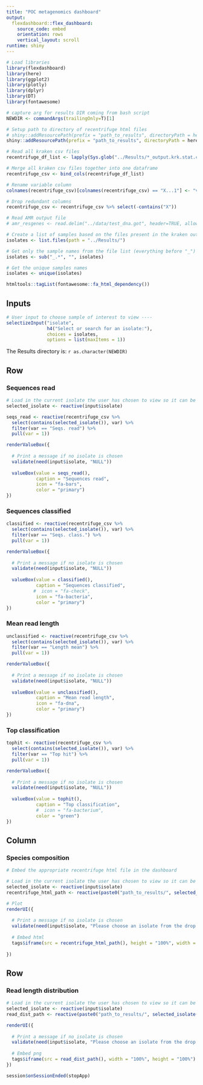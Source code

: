 ```yaml
---
title: "POC metagenomics dashboard"
output: 
  flexdashboard::flex_dashboard:
    source_code: embed
    orientation: rows
    vertical_layout: scroll
runtime: shiny
---
```


```r
# Load libraries
library(flexdashboard)
library(here)
library(ggplot2)
library(plotly)
library(dplyr)
library(DT)
library(fontawesome)

# capture arg for results DIR coming from bash script
NEWDIR <- commandArgs(trailingOnly=T)[1]

# Setup path to directory of recentrifuge html files
# shiny::addResourcePath(prefix = "path_to_results", directoryPath = here::here("./Results/"))
shiny::addResourcePath(prefix = "path_to_results", directoryPath = here::here(NEWDIR))

# Read all kraken csv files
recentrifuge_df_list <- lapply(Sys.glob("../Results/*_output.krk.stat.csv"), read.csv)

# Merge all kraken csv files together into one dataframe
recentrifuge_csv <- bind_cols(recentrifuge_df_list)

# Rename variable column
colnames(recentrifuge_csv)[colnames(recentrifuge_csv) == "X...1"] <- "var"

# Drop redundant columns
recentrifuge_csv <- recentrifuge_csv %>% select(-contains("X"))

# Read AMR output file
# amr_resgenes <- read.delim("../data/test_dna.got", header=TRUE, allowEscapes=FALSE, sep="\t",  quote="", na.strings="", comment.char="")

# Create a list of samples based on the files present in the kraken output directory
isolates <- list.files(path = "../Results/")

# Get only the sample names from the file list (everything before "_")
isolates <- sub("_.*", "", isolates)

# Get the unique samples names
isolates <- unique(isolates)

htmltools::tagList(fontawesome::fa_html_dependency())
```

Inputs {.sidebar}
-----------------------------------------------------------------------

```r
# User input to choose sample of interest to view ----
selectizeInput("isolate",
               h4("Select or search for an isolate:"),
               choices = isolates,
               options = list(maxItems = 1))
```

The Results directory is: `r as.character(NEWDIR)`

Row
-------------------------------------

### Sequences read
    
```r
# Load in the current isolate the user has chosen to view so it can be used for "recentrifuge_html_path"
selected_isolate <- reactive(input$isolate)

seqs_read <- reactive(recentrifuge_csv %>%
  select(contains(selected_isolate()), var) %>%
  filter(var == "Seqs. read") %>%
  pull(var = 1))

renderValueBox({
  
  # Print a message if no isolate is chosen
  validate(need(input$isolate, "NULL"))
  
  valueBox(value = seqs_read(),
           caption = "Sequences read",
           icon = "fa-bars",
           color = "primary")
})

```

### Sequences classified
    
```r
classified <- reactive(recentrifuge_csv %>%
  select(contains(selected_isolate()), var) %>%
  filter(var == "Seqs. class.") %>%
  pull(var = 1))

renderValueBox({
  
  # Print a message if no isolate is chosen
  validate(need(input$isolate, "NULL"))
  
  valueBox(value = classified(),
           caption = "Sequences classified",
          #  icon = "fa-check",
           icon = "fa-bacteria",
           color = "primary")
})

```

### Mean read length
    
```r
unclassified <- reactive(recentrifuge_csv %>%
  select(contains(selected_isolate()), var) %>%
  filter(var == "Length mean") %>%
  pull(var = 1))

renderValueBox({
  
  # Print a message if no isolate is chosen
  validate(need(input$isolate, "NULL"))
  
  valueBox(value = unclassified(),
           caption = "Mean read length",
           icon = "fa-dna",
           color = "primary")
})

```

### Top classification
    
```r
tophit <- reactive(recentrifuge_csv %>%
  select(contains(selected_isolate()), var) %>%
  filter(var == "Top hit") %>%
  pull(var = 1))

renderValueBox({
  
  # Print a message if no isolate is chosen
  validate(need(input$isolate, "NULL"))
  
  valueBox(value = tophit(),
           caption = "Top classification",
           #  icon = "fa-bacterium",
           color = "green")
})

```

Column {data-height=800}
-------------------------------------
    
### Species composition
    
```r
# Embed the appropriate recentrifuge html file in the dashboard

# Load in the current isolate the user has chosen to view so it can be used for "recentrifuge_html_path"
selected_isolate <- reactive(input$isolate)
recentrifuge_html_path <- reactive(paste0("path_to_results/", selected_isolate(), "_output.krk.html"))

# Plot
renderUI({
  
  # Print a message if no isolate is chosen
  validate(need(input$isolate, "Please choose an isolate from the drop down box to create a plot"))
  
  # Embed html
  tags$iframe(src = recentrifuge_html_path(), height = "100%", width = "100%")
  
})
```

Row
-------------------------------------

### Read length distribution
  
```r
# Load in the current isolate the user has chosen to view so it can be used for "recentrifuge_html_path"
selected_isolate <- reactive(input$isolate)
read_dist_path <- reactive(paste0("path_to_results/", selected_isolate(), "_all_reads.fq_read_length_distrabution_plot.png"))

renderUI({
  
  # Print a message if no isolate is chosen
  validate(need(input$isolate, "Please choose an isolate from the drop down box to create a plot"))
  
  # Embed png
  tags$iframe(src = read_dist_path(), width = "100%", height = "100%")
})
```

```r
session$onSessionEnded(stopApp)
```
